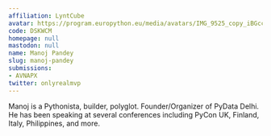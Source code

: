 ```yaml
---
affiliation: LyntCube
avatar: https://program.europython.eu/media/avatars/IMG_9525_copy_iBGccR7.JPG
code: DSKWCM
homepage: null
mastodon: null
name: Manoj Pandey
slug: manoj-pandey
submissions:
- AVNAPX
twitter: onlyrealmvp
---
```


Manoj is a Pythonista, builder, polyglot. Founder/Organizer of PyData Delhi.  He has been speaking at several conferences including PyCon UK, Finland, Italy, Philippines, and more.
